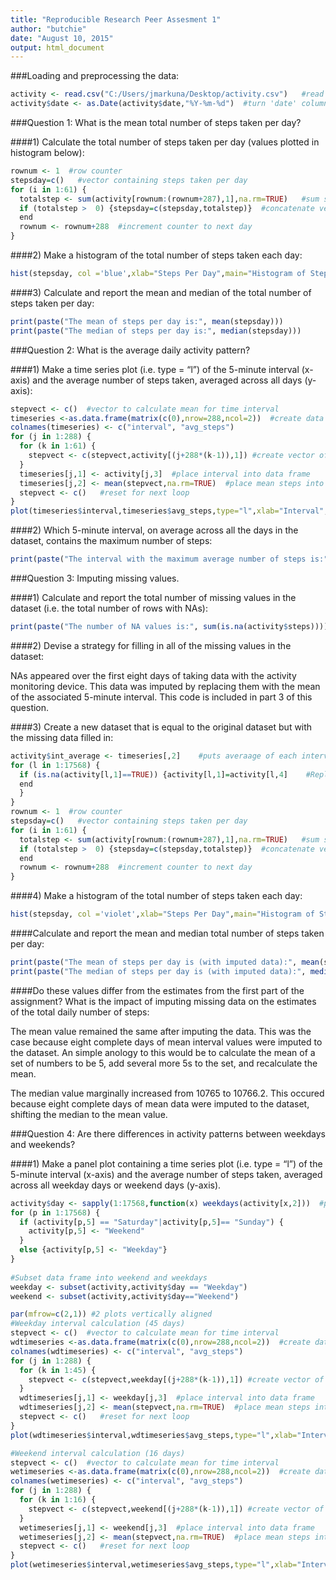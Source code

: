 ```yaml
---
title: "Reproducible Research Peer Assesment 1"
author: "butchie"
date: "August 10, 2015"
output: html_document
---
```


###Loading and preprocessing the data:

```r
activity <- read.csv("C:/Users/jmarkuna/Desktop/activity.csv")   #read in file
activity$date <- as.Date(activity$date,"%Y-%m-%d")  #turn 'date' column into Date class
```



###Question 1: What is the mean total number of steps taken per day?

####1) Calculate the total number of steps taken per day (values plotted in histogram below):

```r
rownum <- 1  #row counter
stepsday=c()   #vector containing steps taken per day
for (i in 1:61) {
  totalstep <- sum(activity[rownum:(rownum+287),1],na.rm=TRUE)   #sum steps taken in ith day
  if (totalstep >  0) {stepsday=c(stepsday,totalstep)}  #concatenate vector if steps taken were >0
  end
  rownum <- rownum+288  #increment counter to next day
}
```

####2) Make a histogram of the total number of steps taken each day:

```r
hist(stepsday, col ='blue',xlab="Steps Per Day",main="Histogram of Steps Taken Per Day") #print a histogram of steps per day
```

####3) Calculate and report the mean and median of the total number of steps taken per day:

```r
print(paste("The mean of steps per day is:", mean(stepsday)))
print(paste("The median of steps per day is:", median(stepsday)))
```



###Question 2: What is the average daily activity pattern?

####1) Make a time series plot (i.e. type = "l") of the 5-minute interval (x-axis) and the average number of steps taken, averaged across all days (y-axis):

```r
stepvect <- c()  #vector to calculate mean for time interval
timeseries <-as.data.frame(matrix(c(0),nrow=288,ncol=2))  #create data frame to hold data
colnames(timeseries) <- c("interval", "avg_steps")
for (j in 1:288) {
  for (k in 1:61) {
    stepvect <- c(stepvect,activity[(j+288*(k-1)),1]) #create vector of steps taken at an interval
  }
  timeseries[j,1] <- activity[j,3]  #place interval into data frame
  timeseries[j,2] <- mean(stepvect,na.rm=TRUE)  #place mean steps into data frame
  stepvect <- c()   #reset for next loop
}
plot(timeseries$interval,timeseries$avg_steps,type="l",xlab="Interval",ylab="Average Steps", main="Average Steps vs. Interval", col ="red",lwd=2)
```

####2) Which 5-minute interval, on average across all the days in the dataset, contains the maximum number of steps:

```r
print(paste("The interval with the maximum average number of steps is:",timeseries[which.max(timeseries$avg_steps),1]))
```



###Question 3: Imputing missing values.

####1) Calculate and report the total number of missing values in the dataset (i.e. the total number of rows with NAs):

```r
print(paste("The number of NA values is:", sum(is.na(activity$steps))))    #prints number of NAs
```

####2) Devise a strategy for filling in all of the missing values in the dataset:

NAs appeared over the first eight days of taking data with the activity monitoring device. This data was imputed by replacing them with the mean of the associated 5-minute interval. This code is included in part 3 of this question.

####3) Create a new dataset that is equal to the original dataset but with the missing data filled in:

```r
activity$int_average <- timeseries[,2]    #puts averaage of each interval into 4th column
for (l in 1:17568) {
  if (is.na(activity[l,1]==TRUE)) {activity[l,1]=activity[l,4]    #Replace NAs with average interval value
  end  
  }
}
rownum <- 1  #row counter
stepsday=c()   #vector containing steps taken per day
for (i in 1:61) {
  totalstep <- sum(activity[rownum:(rownum+287),1],na.rm=TRUE)   #sum steps taken in ith day
  if (totalstep >  0) {stepsday=c(stepsday,totalstep)}  #concatenate vector if steps taken were >0
  end
  rownum <- rownum+288  #increment counter to next day
}
```

####4) Make a histogram of the total number of steps taken each day:

```r
hist(stepsday, col ='violet',xlab="Steps Per Day",main="Histogram of Steps Taken Per Day, Imputed") #print a histogram of steps per day
```

####Calculate and report the mean and median total number of steps taken per day:

```r
print(paste("The mean of steps per day is (with imputed data):", mean(stepsday)))
print(paste("The median of steps per day is (with imputed data):", median(stepsday)))
```


####Do these values differ from the estimates from the first part of the assignment? What is the impact of imputing missing data on the estimates of the total daily number of steps:

The mean value remained the same after imputing the data. This was the case because eight complete days of mean interval values were imputed to the dataset. An simple anology to this would be to calculate the mean of a set of numbers to be 5, add several more 5s to the set, and recalculate the mean.

The median value marginally increased from 10765 to 10766.2. This occured because eight complete days of mean data were imputed to the dataset, shifting the median to the mean value.



###Question 4: Are there differences in activity patterns between weekdays and weekends?

####1) Make a panel plot containing a time series plot (i.e. type = "l") of the 5-minute interval (x-axis) and the average number of steps taken, averaged across all weekday days or weekend days (y-axis). 

```r
activity$day <- sapply(1:17568,function(x) weekdays(activity[x,2]))  #produces day of the week from date
for (p in 1:17568) {
  if (activity[p,5] == "Saturday"|activity[p,5]== "Sunday") {
    activity[p,5] <- "Weekend"
  }
  else {activity[p,5] <- "Weekday"}
}
  
#Subset data frame into weekend and weekdays
weekday <- subset(activity,activity$day == "Weekday")
weekend <- subset(activity,activity$day=="Weekend")

par(mfrow=c(2,1)) #2 plots vertically aligned
#Weekday interval calculation (45 days)
stepvect <- c()  #vector to calculate mean for time interval
wdtimeseries <-as.data.frame(matrix(c(0),nrow=288,ncol=2))  #create data frame to hold data
colnames(wdtimeseries) <- c("interval", "avg_steps")
for (j in 1:288) {
  for (k in 1:45) {
    stepvect <- c(stepvect,weekday[(j+288*(k-1)),1]) #create vector of steps taken at an interval
  }
  wdtimeseries[j,1] <- weekday[j,3]  #place interval into data frame
  wdtimeseries[j,2] <- mean(stepvect,na.rm=TRUE)  #place mean steps into data frame
  stepvect <- c()   #reset for next loop
}
plot(wdtimeseries$interval,wdtimeseries$avg_steps,type="l",xlab="Interval",ylab="Average Steps", main="Average Steps vs. Interval, Weekdays", col ="red",lwd=2)

#Weekend interval calculation (16 days)
stepvect <- c()  #vector to calculate mean for time interval
wetimeseries <-as.data.frame(matrix(c(0),nrow=288,ncol=2))  #create data frame to hold data
colnames(wetimeseries) <- c("interval", "avg_steps")
for (j in 1:288) {
  for (k in 1:16) {
    stepvect <- c(stepvect,weekend[(j+288*(k-1)),1]) #create vector of steps taken at an interval
  }
  wetimeseries[j,1] <- weekend[j,3]  #place interval into data frame
  wetimeseries[j,2] <- mean(stepvect,na.rm=TRUE)  #place mean steps into data frame
  stepvect <- c()   #reset for next loop
}
plot(wetimeseries$interval,wetimeseries$avg_steps,type="l",xlab="Interval",ylab="Average Steps", main="Average Steps vs. Interval, Weekends", col ="red",lwd=2)
```



